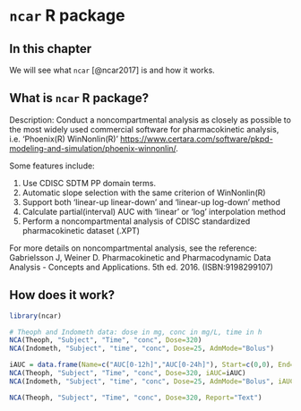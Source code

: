 # `ncar` R package

## In this chapter

We will see what `ncar` [@ncar2017] is and how it works.

## What is `ncar` R package?

Description: Conduct a noncompartmental analysis as closely as possible to the most widely used commercial software for pharmacokinetic analysis, i.e. 'Phoenix(R) WinNonlin(R)' <https://www.certara.com/software/pkpd-modeling-and-simulation/phoenix-winnonlin/>.

Some features include:
    
1. Use CDISC SDTM PP domain terms.
2. Automatic slope selection with the same criterion of WinNonlin(R)
3. Support both 'linear-up linear-down' and 'linear-up log-down' method
4. Calculate partial(interval) AUC with 'linear' or 'log' interpolation method
5. Perform a noncompartmental analysis of CDISC standardized pharmacokinetic dataset (.XPT)

For more details on noncompartmental analysis, see the reference: Gabrielsson J, Weiner D. Pharmacokinetic and Pharmacodynamic Data Analysis - Concepts and Applications. 5th ed. 2016. (ISBN:9198299107)

## How does it work?

```r
library(ncar)

# Theoph and Indometh data: dose in mg, conc in mg/L, time in h
NCA(Theoph, "Subject", "Time", "conc", Dose=320)
NCA(Indometh, "Subject", "time", "conc", Dose=25, AdmMode="Bolus")

iAUC = data.frame(Name=c("AUC[0-12h]","AUC[0-24h]"), Start=c(0,0), End=c(12,24)) ; iAUC
NCA(Theoph, "Subject", "Time", "conc", Dose=320, iAUC=iAUC)
NCA(Indometh, "Subject", "time", "conc", Dose=25, AdmMode="Bolus", iAUC=iAUC)
```

```r
NCA(Theoph, "Subject", "Time", "conc", Dose=320, Report="Text")
```

